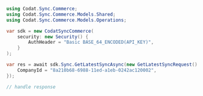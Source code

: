 ```csharp GetLatestSync.cs
using Codat.Sync.Commerce;
using Codat.Sync.Commerce.Models.Shared;
using Codat.Sync.Commerce.Models.Operations;

var sdk = new CodatSyncCommerce(
    security: new Security() {
        AuthHeader = "Basic BASE_64_ENCODED(API_KEY)",
    }
);

var res = await sdk.Sync.GetLatestSyncAsync(new GetLatestSyncRequest() {
    CompanyId = "8a210b68-6988-11ed-a1eb-0242ac120002",
});

// handle response
```
